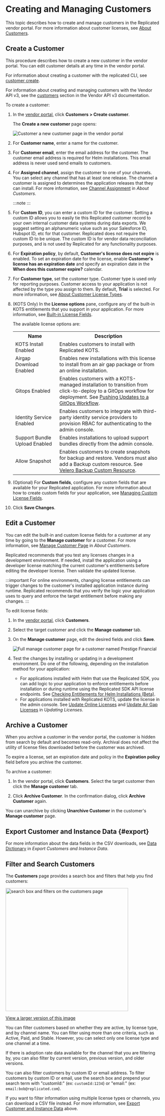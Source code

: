 
# Creating and Managing Customers

This topic describes how to create and manage customers in the Replicated vendor portal. For more information about customer licenses, see [About Customers](licenses-about).

## Create a Customer

This procedure describes how to create a new customer in the vendor portal. You can edit customer details at any time in the vendor portal.

For information about creating a customer with the replicated CLI, see [customer create](/reference/replicated-cli-customer-create).

For information about creating and managing customers with the Vendor API v3, see the [customers](https://replicated-vendor-api.readme.io/reference/getcustomerentitlements) section in the Vendor API v3 documentation.

To create a customer:

1. In the [vendor portal](https://vendor.replicated.com), click **Customers > Create customer**.

   The **Create a new customer** page opens:

   ![Customer a new customer page in the vendor portal](/images/create-customer.png)

1. For **Customer name**, enter a name for the customer.

1. For **Customer email**, enter the email address for the customer. The customer email address is required for Helm installations. This email address is never used send emails to customers.

1. For **Assigned channel**, assign the customer to one of your channels. You can select any channel that has at least one release. The channel a customer is assigned to determines the application releases that they can install. For more information, see [Channel Assignment](licenses-about#channel-assignment) in _About Customers_.

   :::note
   <ChangeChannel/>
   :::

1. For **Custom ID**, you can enter a custom ID for the customer. Setting a custom ID allows you to easily tie this Replicated customer record to your own internal customer data systems during data exports. We suggest setting an alphanumeric value such as your Salesforce ID, Hubspot ID, etc for that customer. Replicated does not require the custom ID to be unique. The custom ID is for vendor data reconciliation purposes, and is not used by Replicated for any functionality purposes.

1. For **Expiration policy**, by default, **Customer's license does not expire** is enabled. To set an expiration date for the license, enable **Customer's license has an expiration date** and specify an expiration date in the **When does this customer expire?** calendar. 

1. For **Customer type**, set the customer type. Customer type is used only for reporting purposes. Customer access to your application is not affected by the type you assign to them. By default, **Trial** is selected. For more information, see [About Customer License Types](licenses-about-types).

1. (KOTS Only) In the **License options** pane, configure any of the built-in KOTS entitlements that you support in your application. For more information, see [Built-in License Fields](licenses-using-builtin-fields).

    The available license options are:

      <table>
        <tr>
          <th width="30%">Name</th>
          <th width="70%">Description</th>
        </tr>
        <tr>
          <td>KOTS Install Enabled</td>
          <td>Enables customers to install with Replicated KOTS.</td>
        </tr>
        <tr>
          <td>Airgap Download Enabled</td>
          <td>Enables new installations with this license to install from an air gap package or from an online installation.</td>
        </tr>
        <tr>
          <td>Gitops Enabled</td>
          <td> <GitOpsNotRecommended/> Enables customers with a KOTS-managed installation to transition from click-to-deploy to a GitOps workflow for deployment. See <a href="/enterprise/gitops-workflow">Pushing Updates to a GitOps Workflow</a>. </td>
        </tr>
        <tr>
          <td>Identity Service Enabled</td>
          <td>Enables customers to integrate with third-party identity service providers to provision RBAC for authenticating to the admin console.</td>
        </tr>
        <tr>
          <td>Support Bundle Upload Enabled</td>
          <td>Enables installations to upload support bundles directly from the admin console.</td>
        </tr>
        <tr>
          <td>Allow Snapshot</td>
          <td>Enables customers to create snapshots for backup and restore. Vendors must also add a Backup custom resource. See <a href="/reference/custom-resource-backup">Velero Backup Custom Resource</a>.</td>
        </tr>
      </table>

1. (Optional) For **Custom fields**, configure any custom fields that are available for your Replicated application. For more information about how to create custom fields for your application, see [Managing Custom License Fields](licenses-adding-custom-fields).

1. Click **Save Changes**.

## Edit a Customer

You can edit the built-in and custom license fields for a customer at any time by going to the **Manage customer** for a customer. For more information, see [Manage Customer Page](licenses-about#manage-customer-page) in _About Customers_.
   
Replicated recommends that you test any licenses changes in a development environment. If needed, install the application using a developer license matching the current customer's entitlements before editing the developer license. Then validate the updated license.

:::important
For online environments, changing license entitlements can trigger changes to the customer's installed application instance during runtime. Replicated recommends that you verify the logic your application uses to query and enforce the target entitlement before making any changes.
:::

To edit license fields:

1. In the [vendor portal](https://vendor.replicated.com), click **Customers**.

1. Select the target customer and click the **Manage customer** tab.

1. On the **Manage customer** page, edit the desired fields and click **Save**.

   ![Full manage customer page for a customer named Prestige Financial](/images/customer-details.png)

1. Test the changes by installing or updating in a development environment. Do one of the following, depending on the installation method for your application:
    * For applications installed with Helm that use the Replicated SDK, you can add logic to your application to enforce entitlements before installation or during runtime using the Replicated SDK API license endpoints. See [Checking Entitlements for Helm Installations (Beta)](licenses-reference-helm).
    * For applications installed with Replicated KOTS, update the license in the admin console. See [Update Online Licenses](/enterprise/updating-licenses#update-online-licenses) and [Update Air Gap Licenses](/enterprise/updating-licenses#update-air-gap-licenses) in _Updating Licenses_.

## Archive a Customer

When you archive a customer in the vendor portal, the customer is hidden from search by default and becomes read-only. Archival does not affect the utility of license files downloaded before the customer was archived.

To expire a license, set an expiration date and policy in the **Expiration policy** field before you archive the customer.

To archive a customer:

1. In the vendor portal, click **Customers**. Select the target customer then click the **Manage customer** tab.

1. Click **Archive Customer**. In the confirmation dialog, click **Archive Customer** again.

You can unarchive by clicking **Unarchive Customer** in the customer's **Manage customer** page.

## Export Customer and Instance Data {#export}

<Download/>

For more information about the data fields in the CSV downloads, see [Data Dictionary](/vendor/instance-data-export#data-dictionary) in _Export Customers and Instance Data_.
## Filter and Search Customers

The **Customers** page provides a search box and filters that help you find customers:

<img alt="search box and filters on the customers page" src="/images/customers-filter.png" width="400px"/>

[View a larger version of this image](/images/customers-filter.png)

You can filter customers based on whether they are active, by license type, and by channel name. You can filter using more than one criteria, such as Active, Paid, and Stable. However, you can select only one license type and one channel at a time.

If there is adoption rate data available for the channel that you are filtering by, you can also filter by current version, previous version, and older versions.

You can also filter customers by custom ID or email address. To filter customers by custom ID or email, use the search box and prepend your search term with "customId:" (ex: `customId:1234`) or "email:" (ex: `email:bob@replicated.com`).

If you want to filter information using multiple license types or channels, you can download a CSV file instead. For more information, see [Export Customer and Instance Data](#export) above.
